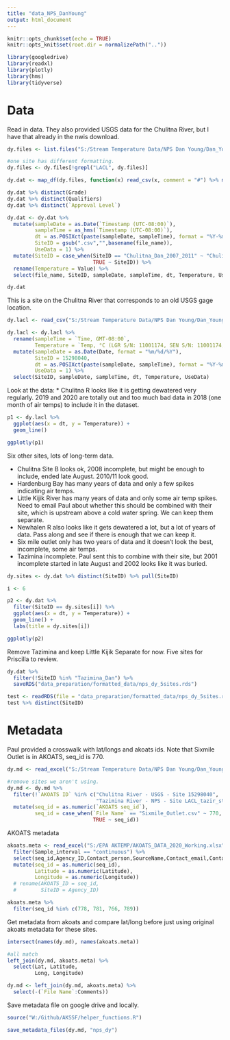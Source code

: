 ```yaml
---
title: "data_NPS_DanYoung"
output: html_document
---
```


```r
knitr::opts_chunk$set(echo = TRUE)
knitr::opts_knit$set(root.dir = normalizePath(".."))

library(googledrive)
library(readxl)
library(plotly)
library(hms)
library(tidyverse)
```

# Data

Read in data. They also provided USGS data for the Chulitna River, but I have that already in the nwis download.

```r
dy.files <- list.files("S:/Stream Temperature Data/NPS Dan Young/Dan_Young_Data", pattern = ".csv", full.names = TRUE) 

#one site has different formatting.
dy.files <- dy.files[!grepl("LACL", dy.files)]

dy.dat <- map_df(dy.files, function(x) read_csv(x, comment = "#") %>% mutate(file_name = basename(x)))

dy.dat %>% distinct(Grade)
dy.dat %>% distinct(Qualifiers)
dy.dat %>% distinct(`Approval Level`)

dy.dat <- dy.dat %>% 
  mutate(sampleDate = as.Date(`Timestamp (UTC-08:00)`),
         sampleTime = as_hms(`Timestamp (UTC-08:00)`),
         dt = as.POSIXct(paste(sampleDate, sampleTime), format = "%Y-%m-%d %H:%M:%S"),
         SiteID = gsub(".csv","",basename(file_name)),
         UseData = 1) %>%
  mutate(SiteID = case_when(SiteID == "Chulitna_Dan_2007_2011" ~ "Chulitna_SiteB",
                            TRUE ~ SiteID)) %>% 
  rename(Temperature = Value) %>% 
  select(file_name, SiteID, sampleDate, sampleTime, dt, Temperature, UseData)

dy.dat

```

This is a site on the Chulitna River that corresponds to an old USGS gage location.

```r
dy.lacl <- read_csv("S:/Stream Temperature Data/NPS Dan Young/Dan_Young_Data/LACL_chulr_temp_20200925export.csv", skip = 1)

dy.lacl <- dy.lacl %>% 
  rename(sampleTime = `Time, GMT-08:00`,
         Temperature = `Temp, °C (LGR S/N: 11001174, SEN S/N: 11001174, LBL: LACL_CHULR_TEMP_)`) %>% 
  mutate(sampleDate = as.Date(Date, format = "%m/%d/%Y"), 
         SiteID = 15298040,
         dt = as.POSIXct(paste(sampleDate, sampleTime), format = "%Y-%m-%d %H:%M:%S"),
         UseData = 1) %>% 
  select(SiteID, sampleDate, sampleTime, dt, Temperature, UseData)
```

Look at the data:
* Chulitna R looks like it is getting dewatered very regularly. 2019 and 2020 are totally out and too much bad data in 2018 (one month of air  temps) to include it in the dataset.

```r
p1 <- dy.lacl %>% 
  ggplot(aes(x = dt, y = Temperature)) + 
  geom_line()

ggplotly(p1)
```

Six other sites, lots of long-term data. 

* Chulitna Site B looks ok, 2008 incomplete, but might be enough to include, ended late August. 2010/11 look good.
* Hardenburg Bay has many years of data and only a few spikes indicating air temps.
* Little Kijik River has many years of data and only some air temp spikes. Need to email Paul about whether this should be combined with their site, which is upstream above a cold water spring. We can keep them separate.
* Newhalen R also looks like it gets dewatered a lot, but a lot of years of data. Pass along and see if there is enough that we can keep it.
* Six mile outlet only has two years of data and it doesn't look the best, incomplete, some air temps.
* Tazimina incomplete. Paul sent this to combine with their site, but 2001 incomplete started in late August and 2002 looks like it was buried. 

```r
dy.sites <- dy.dat %>% distinct(SiteID) %>% pull(SiteID)

i <- 6

p2 <- dy.dat %>% 
  filter(SiteID == dy.sites[i]) %>% 
  ggplot(aes(x = dt, y = Temperature)) + 
  geom_line() +
  labs(title = dy.sites[i])

ggplotly(p2)
```

Remove Tazimina and keep Little Kijik Separate for now. Five sites for Priscilla to review.

```r
dy.dat %>% 
  filter(!SiteID %in% "Tazimina_Dan") %>% 
  saveRDS("data_preparation/formatted_data/nps_dy_5sites.rds")
```

```r
test <- readRDS(file = "data_preparation/formatted_data/nps_dy_5sites.rds")
test %>% distinct(SiteID)
```

# Metadata

Paul provided a crosswalk with lat/longs and akoats ids. Note that Sixmile Outlet is in AKOATS, seq_id is 770.

```r
dy.md <- read_excel("S:/Stream Temperature Data/NPS Dan Young/Dan_Young_Data/Crosswalk.xlsx") 

#remove sites we aren't using.
dy.md <- dy.md %>% 
  filter(!`AKOATS ID` %in% c("Chulitna River - USGS - Site 15298040", 
                             "Tazimina River - NPS - Site LACL_tazir_stream_water")) %>% 
  mutate(seq_id = as.numeric(`AKOATS seq_id`),
         seq_id = case_when(`File Name` == "Sixmile_Outlet.csv" ~ 770,
                            TRUE ~ seq_id))

```

AKOATS metadata

```r
akoats.meta <- read_excel("S:/EPA AKTEMP/AKOATS_DATA_2020_Working.xlsx", sheet = "AKOATS_COMPLETE", col_types = "text") %>%
  filter(Sample_interval == "continuous") %>% 
  select(seq_id,Agency_ID,Contact_person,SourceName,Contact_email,Contact_telephone,Latitude,Longitude,Sensor_accuracy,Waterbody_name) %>%
  mutate(seq_id = as.numeric(seq_id),
         Latitude = as.numeric(Latitude),
         Longitude = as.numeric(Longitude))
  # rename(AKOATS_ID = seq_id,
  #        SiteID = Agency_ID)  

akoats.meta %>% 
  filter(seq_id %in% c(778, 781, 766, 789))
```
Get metadata from akoats and compare lat/long before just using original akoats metadata for these sites.

```r
intersect(names(dy.md), names(akoats.meta))

#all match
left_join(dy.md, akoats.meta) %>% 
  select(Lat, Latitude,
         Long, Longitude)

dy.md <- left_join(dy.md, akoats.meta) %>% 
  select(-(`File Name`:Comments))

```

Save metadata file on google drive and locally.

```r
source("W:/Github/AKSSF/helper_functions.R")

save_metadata_files(dy.md, "nps_dy")
```

